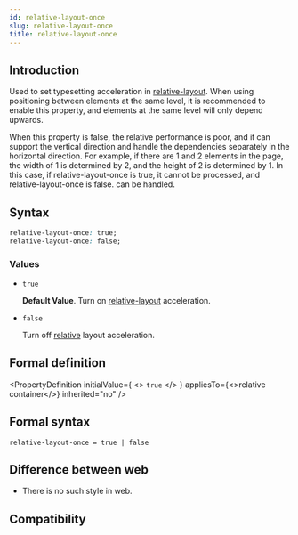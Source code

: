 ```yaml
---
id: relative-layout-once
slug: relative-layout-once
title: relative-layout-once
---
```


## Introduction

Used to set typesetting acceleration in [relative-layout](/guide/ui/layout/relative-layout.mdx).
When using positioning between elements at the same level, it is recommended to enable this property, and elements at the same level will only depend upwards.

When this property is false, the relative performance is poor, and it can support the vertical direction and handle the dependencies separately in the horizontal direction.
For example, if there are 1 and 2 elements in the page, the width of 1 is determined by 2, and the height of 2 is determined by 1. In this case, if relative-layout-once is true, it cannot be processed, and relative-layout-once is false. can be handled.

## Syntax

```css
relative-layout-once: true;
relative-layout-once: false;
```

### Values

- `true`

  **Default Value**. Turn on [relative-layout](/guide/ui/layout/relative-layout.mdx) acceleration.

- `false`

  Turn off [relative](/guide/ui/layout/relative-layout.mdx) layout acceleration.

## Formal definition


<PropertyDefinition
  initialValue={
    <>
      <code>true</code>
    </>
  }
  appliesTo={<>relative container</>}
  inherited="no"
/>

## Formal syntax

```
relative-layout-once = true | false
```

## Difference between web

- There is no such style in web.

## Compatibility


<LegacyCompatTable metadata="css/properties/relative-layout-once" />
